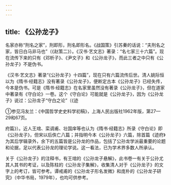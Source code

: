 ```yaml
---
---
---
```

title: 《公孙龙子》
---



名家亦称“刑名之家”，刑即形，刑名即形名。《战国策》引苏秦的话说：“夫刑名之家，皆日白马非马也”（《赵策二》）。《汉书·艺文志》著录：“名七家三十六篇”。现在流传下来的只有《邓析子》、《尹文子》和《公孙龙子》，而此三者之中只有《公孙龙子》不是伪书。

《汉书·艺文志》著录“《公孙龙子》十四篇”，现在只有六篇流传后世。清人姚际恒以为《隋书·经籍志》没有著录《公孙龙子》，便断定古本《公孙龙子》已经失传，今本是伪书。可是《隋书·经籍志》在名家里虽然没有著录《公孙龙子》，但在道家中著录有《守白论》一卷。这个《守白论》可能就是《公孙龙子》，因为《公孙龙子》说过：公孙龙子“守白之论”（《迹

①参见冯友兰：《中国哲学史史料学初稿》，上海人民出版社1962年版，第27—29和67页。

府篇》）。近人王琯、栾调甫、壮国庠等也认为《隋书·经籍志》所录《守白论》即《公孙龙子》，但宋以后佚亡八篇；并指明今本《公孙龙子》六篇，除首篇《迹府》为其后学辑录外，余下的五篇皆是公孙龙的作品，包括了公孙龙学派最重要的论题和论据，足以代表公孙龙的理论学说。这一看法，已为学术界多数人所承认。

关于《公孙龙子》的注释书，有王琯的《公孙龙子悬解》，此书卷一有关于公孙尤其人其书的考证，以及陈柱的《公孙龙子集解》，收集清人对于《公孙龙子》的文字上的考订，皆可参考。谭戒甫的《公孙龙子形名发微》和庞朴的《公孙龙子研究》（中华书局，1979年），也均可供参考。